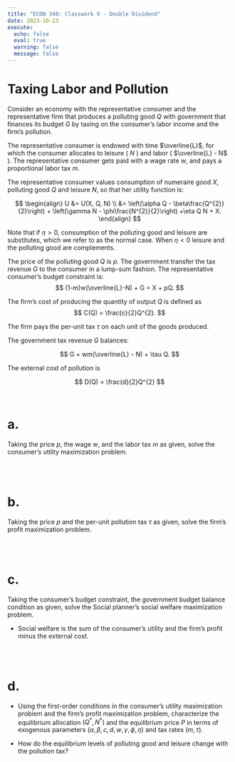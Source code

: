 ```yaml
---
title: "ECON 340: Classwork 9 - Double Dividend"
date: 2023-10-23
execute: 
  echo: false
  eval: true
  warning: false
  message: false
---
```


# Taxing Labor and Pollution

Consider an economy with the representative consumer and the representative firm that produces a polluting good $Q$ with government that finances its budget $G$ by taxing on the consumer's labor income and the firm's pollution. 

The representative consumer is endowed with time $\overline{L}$, for which the consumer allocates to leisure ( $N$ ) and labor ( $\overline{L} - N$ ). The representative consumer gets paid with a wage rate $w$, and pays a proportional labor tax $m$.

The representative consumer values consumption of numeraire good $X$, polluting good $Q$ and leisure $N$, so that her utility function is:

$$
\begin{align}
U &= U(X, Q, N) \\
&= \left(\alpha Q - \beta\frac{Q^{2}}{2}\right) + \left(\gamma N - \phi\frac{N^{2}}{2}\right) +\eta Q N + X.
\end{align}
$$

Note that if $\eta>0$, consumption of the polluting good and leisure are substitutes, which we refer to as the normal case. When $\eta<0$ leisure and the polluting good are complements.

The price of the polluting good $Q$ is $p$. The government transfer the tax revenue $G$ to the consumer in a lump-sum fashion. The representative consumer's budget constraint is:
$$
(1-m)w(\overline{L}-N) + G = X + pQ.
$$

The firm's cost of producing the quantity of output $Q$ is defined as
$$
C(Q) = \frac{c}{2}Q^{2}.
$$

The firm pays the per-unit tax $\tau$ on each unit of the goods produced.

The government tax revenue $G$ balances:

$$
G = wm(\overline{L} - N) + \tau Q.
$$

The external cost of pollution is 

$$
D(Q) = \frac{d}{2}Q^{2}
$$

<br>

# a.

Taking the price $p$, the wage $w$, and the labor tax $m$ as given, solve the consumer's utility maximization problem.

<br><br>

# b.

Taking the price $p$ and the per-unit pollution tax $\tau$ as given, solve the firm's profit maximization problem.

<br><br>


# c.

Taking the consumer's budget constraint, the government budget balance condition as given, solve the Social planner's social welfare maximization problem.

  - Social welfare is the sum of the consumer's utility and the firm's profit minus the external cost.

<br><br>


# d.

- Using the first-order conditions in the consumer's utility maximization problem and the firm's profit maximization problem, characterize the equilibrium allocation $(Q^{*}, N^{*})$ and the equilibrium price $P$ in terms of exogenous parameters $(\alpha, \beta, c, d, w, \gamma, \phi, \eta)$ and tax rates $(m, \tau)$.

- How do the equilibrium levels of polluting good and leisure change with the pollution tax?


<br><br>


